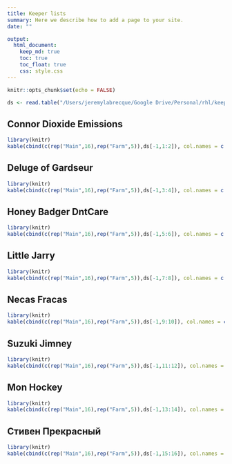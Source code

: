 ```yaml
---
title: Keeper lists
summary: Here we describe how to add a page to your site.
date: ""

output:
  html_document:
    keep_md: true
    toc: true
    toc_float: true
    css: style.css
---
```

```r
knitr::opts_chunk$set(echo = FALSE)
```

```r
ds <- read.table("/Users/jeremylabrecque/Google Drive/Personal/rhl/keeper.csv", sep=";")
```



## Connor Dioxide Emissions

```r
library(knitr)
kable(cbind(c(rep("Main",16),rep("Farm",5)),ds[-1,1:2]), col.names = c("Main/farm","Player","Keeper cost"),row.names = F )
```


## Deluge of Gardseur

```r
library(knitr)
kable(cbind(c(rep("Main",16),rep("Farm",5)),ds[-1,3:4]), col.names = c("Main/farm","Player","Keeper cost"),row.names = F )
```


## Honey Badger DntCare

```r
library(knitr)
kable(cbind(c(rep("Main",16),rep("Farm",5)),ds[-1,5:6]), col.names = c("Main/farm","Player","Keeper cost"),row.names = F )
```

## Little Jarry

```r
library(knitr)
kable(cbind(c(rep("Main",16),rep("Farm",5)),ds[-1,7:8]), col.names = c("Main/farm","Player","Keeper cost"),row.names = F )
```


## Necas Fracas

```r
library(knitr)
kable(cbind(c(rep("Main",16),rep("Farm",5)),ds[-1,9:10]), col.names = c("Main/farm","Player","Keeper cost"),row.names = F )
```


## Suzuki Jimney

```r
library(knitr)
kable(cbind(c(rep("Main",16),rep("Farm",5)),ds[-1,11:12]), col.names = c("Main/farm","Player","Keeper cost"),row.names = F )
```


## Mon Hockey

```r
library(knitr)
kable(cbind(c(rep("Main",16),rep("Farm",5)),ds[-1,13:14]), col.names = c("Main/farm","Player","Keeper cost"),row.names = F )
```


## Стивен Прекрасный

```r
library(knitr)
kable(cbind(c(rep("Main",16),rep("Farm",5)),ds[-1,15:16]), col.names = c("Main/farm","Player","Keeper cost"),row.names = F )
```